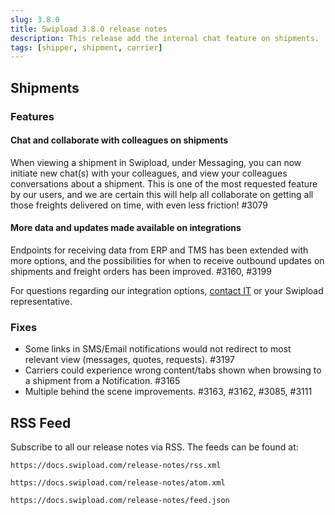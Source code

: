 ```yaml
---
slug: 3.8.0
title: Swipload 3.8.0 release notes
description: This release add the internal chat feature on shipments.
tags: [shipper, shipment, carrier]
---
```



## Shipments

### Features

#### Chat and collaborate with colleagues on shipments

When viewing a shipment in Swipload, under Messaging, you can now initiate new chat(s) with your colleagues, and view your colleagues conversations about a shipment. This is one of the most requested feature by our users, and we are certain this will help all collaborate on getting all those freights delivered on time, with even less friction! #3079

#### More data and updates made available on integrations

Endpoints for receiving data from ERP and TMS has been extended with more options, and the possibilities for when to receive outbound updates on shipments and freight orders has been improved. #3160, #3199

For questions regarding our integration options, [contact IT](https://www.swipload.com/contact-swipload) or your Swipload representative.

### Fixes

- Some links in SMS/Email notifications would not redirect to most relevant view (messages, quotes, requests). #3197
- Carriers could experience wrong content/tabs shown when browsing to a shipment from a Notification. #3165
- Multiple behind the scene improvements. #3163, #3162, #3085, #3111

<!--truncate-->

## RSS Feed

Subscribe to all our release notes via RSS. The feeds can be found at:

<Tabs>
<TabItem value="RSS">

```text
https://docs.swipload.com/release-notes/rss.xml
```

</TabItem>
<TabItem value="Atom">

```text
https://docs.swipload.com/release-notes/atom.xml
```

</TabItem>
<TabItem value="JSON">

```text
https://docs.swipload.com/release-notes/feed.json
```

</TabItem>
</Tabs>
